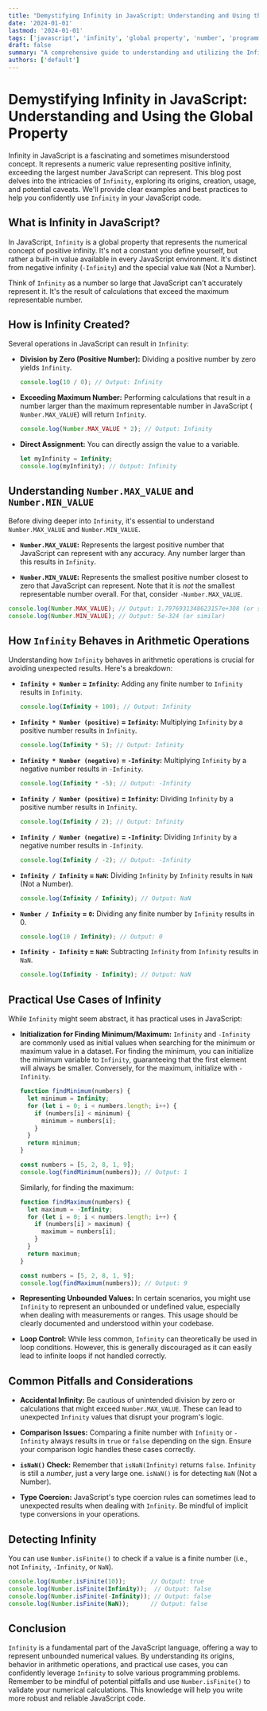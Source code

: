```yaml
---
title: "Demystifying Infinity in JavaScript: Understanding and Using the Global Property"
date: '2024-01-01'
lastmod: '2024-01-01'
tags: ['javascript', 'infinity', 'global property', 'number', 'programming', 'javascript tutorial']
draft: false
summary: "A comprehensive guide to understanding and utilizing the Infinity global property in JavaScript. Learn about its origins, how it's created, its use cases, and potential pitfalls with clear examples and best practices."
authors: ['default']
---
```


# Demystifying Infinity in JavaScript: Understanding and Using the Global Property

Infinity in JavaScript is a fascinating and sometimes misunderstood concept. It represents a numeric value representing positive infinity, exceeding the largest number JavaScript can represent.  This blog post delves into the intricacies of `Infinity`, exploring its origins, creation, usage, and potential caveats.  We'll provide clear examples and best practices to help you confidently use `Infinity` in your JavaScript code.

## What is Infinity in JavaScript?

In JavaScript, `Infinity` is a global property that represents the numerical concept of positive infinity.  It's not a constant you define yourself, but rather a built-in value available in every JavaScript environment. It's distinct from negative infinity (`-Infinity`) and the special value `NaN` (Not a Number).

Think of `Infinity` as a number so large that JavaScript can't accurately represent it.  It's the result of calculations that exceed the maximum representable number.

## How is Infinity Created?

Several operations in JavaScript can result in `Infinity`:

*   **Division by Zero (Positive Number):** Dividing a positive number by zero yields `Infinity`.

    ```javascript
    console.log(10 / 0); // Output: Infinity
    ```

*   **Exceeding Maximum Number:** Performing calculations that result in a number larger than the maximum representable number in JavaScript ( `Number.MAX_VALUE`) will return `Infinity`.

    ```javascript
    console.log(Number.MAX_VALUE * 2); // Output: Infinity
    ```

*   **Direct Assignment:** You can directly assign the value to a variable.

    ```javascript
    let myInfinity = Infinity;
    console.log(myInfinity); // Output: Infinity
    ```

## Understanding `Number.MAX_VALUE` and `Number.MIN_VALUE`

Before diving deeper into `Infinity`, it's essential to understand `Number.MAX_VALUE` and `Number.MIN_VALUE`.

*   **`Number.MAX_VALUE`:**  Represents the largest positive number that JavaScript can represent with any accuracy.  Any number larger than this results in `Infinity`.

*   **`Number.MIN_VALUE`:** Represents the smallest positive number closest to zero that JavaScript can represent. Note that it is *not* the smallest representable number overall.  For that, consider `-Number.MAX_VALUE`.

```javascript
console.log(Number.MAX_VALUE); // Output: 1.7976931348623157e+308 (or similar)
console.log(Number.MIN_VALUE); // Output: 5e-324 (or similar)
```

## How `Infinity` Behaves in Arithmetic Operations

Understanding how `Infinity` behaves in arithmetic operations is crucial for avoiding unexpected results.  Here's a breakdown:

*   **`Infinity + Number` = `Infinity`:** Adding any finite number to `Infinity` results in `Infinity`.

    ```javascript
    console.log(Infinity + 100); // Output: Infinity
    ```

*   **`Infinity * Number (positive)` = `Infinity`:** Multiplying `Infinity` by a positive number results in `Infinity`.

    ```javascript
    console.log(Infinity * 5); // Output: Infinity
    ```

*   **`Infinity * Number (negative)` = `-Infinity`:** Multiplying `Infinity` by a negative number results in `-Infinity`.

    ```javascript
    console.log(Infinity * -5); // Output: -Infinity
    ```

*   **`Infinity / Number (positive)` = `Infinity`:** Dividing `Infinity` by a positive number results in `Infinity`.

    ```javascript
    console.log(Infinity / 2); // Output: Infinity
    ```

*   **`Infinity / Number (negative)` = `-Infinity`:** Dividing `Infinity` by a negative number results in `-Infinity`.

    ```javascript
    console.log(Infinity / -2); // Output: -Infinity
    ```

*   **`Infinity / Infinity` = `NaN`:** Dividing `Infinity` by `Infinity` results in `NaN` (Not a Number).

    ```javascript
    console.log(Infinity / Infinity); // Output: NaN
    ```

*   **`Number / Infinity` = `0`:** Dividing any finite number by `Infinity` results in 0.

    ```javascript
    console.log(10 / Infinity); // Output: 0
    ```

*   **`Infinity - Infinity` = `NaN`:** Subtracting `Infinity` from `Infinity` results in `NaN`.

    ```javascript
    console.log(Infinity - Infinity); // Output: NaN
    ```

## Practical Use Cases of Infinity

While `Infinity` might seem abstract, it has practical uses in JavaScript:

*   **Initialization for Finding Minimum/Maximum:**  `Infinity` and `-Infinity` are commonly used as initial values when searching for the minimum or maximum value in a dataset.  For finding the minimum, you can initialize the minimum variable to `Infinity`, guaranteeing that the first element will always be smaller.  Conversely, for the maximum, initialize with `-Infinity`.

    ```javascript
    function findMinimum(numbers) {
      let minimum = Infinity;
      for (let i = 0; i < numbers.length; i++) {
        if (numbers[i] < minimum) {
          minimum = numbers[i];
        }
      }
      return minimum;
    }

    const numbers = [5, 2, 8, 1, 9];
    console.log(findMinimum(numbers)); // Output: 1
    ```

    Similarly, for finding the maximum:

    ```javascript
    function findMaximum(numbers) {
      let maximum = -Infinity;
      for (let i = 0; i < numbers.length; i++) {
        if (numbers[i] > maximum) {
          maximum = numbers[i];
        }
      }
      return maximum;
    }

    const numbers = [5, 2, 8, 1, 9];
    console.log(findMaximum(numbers)); // Output: 9
    ```

*   **Representing Unbounded Values:** In certain scenarios, you might use `Infinity` to represent an unbounded or undefined value, especially when dealing with measurements or ranges.  This usage should be clearly documented and understood within your codebase.

*   **Loop Control:**  While less common, `Infinity` can theoretically be used in loop conditions.  However, this is generally discouraged as it can easily lead to infinite loops if not handled correctly.

## Common Pitfalls and Considerations

*   **Accidental Infinity:** Be cautious of unintended division by zero or calculations that might exceed `Number.MAX_VALUE`.  These can lead to unexpected `Infinity` values that disrupt your program's logic.

*   **Comparison Issues:** Comparing a finite number with `Infinity` or `-Infinity` always results in `true` or `false` depending on the sign.  Ensure your comparison logic handles these cases correctly.

*   **`isNaN()` Check:**  Remember that `isNaN(Infinity)` returns `false`. `Infinity` is still a *number*, just a very large one.  `isNaN()` is for detecting `NaN` (Not a Number).

*   **Type Coercion:** JavaScript's type coercion rules can sometimes lead to unexpected results when dealing with `Infinity`.  Be mindful of implicit type conversions in your operations.

## Detecting Infinity

You can use `Number.isFinite()` to check if a value is a finite number (i.e., not `Infinity`, `-Infinity`, or `NaN`).

```javascript
console.log(Number.isFinite(10));       // Output: true
console.log(Number.isFinite(Infinity));  // Output: false
console.log(Number.isFinite(-Infinity)); // Output: false
console.log(Number.isFinite(NaN));      // Output: false
```

## Conclusion

`Infinity` is a fundamental part of the JavaScript language, offering a way to represent unbounded numerical values. By understanding its origins, behavior in arithmetic operations, and practical use cases, you can confidently leverage `Infinity` to solve various programming problems. Remember to be mindful of potential pitfalls and use `Number.isFinite()` to validate your numerical calculations. This knowledge will help you write more robust and reliable JavaScript code.
